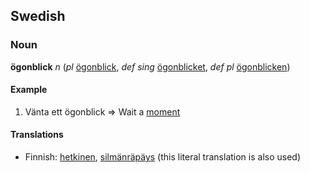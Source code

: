 ==Swedish==
===Noun===
'''ögonblick''' ''n'' (''pl'' [[ögonblick]], ''def sing'' [[ögonblicket]], '' def pl'' [[ögonblicken]])

====Example====
#Vänta ett ögonblick => Wait a [[moment]]

====Translations====
*Finnish: [[hetkinen]], [[silmänräpäys]] (this literal translation is also used)